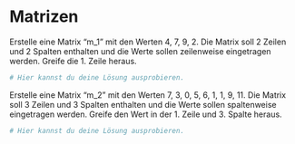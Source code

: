 
# Matrizen 

Erstelle eine Matrix "m_1" mit den Werten 4, 7, 9, 2. Die Matrix soll 2 Zeilen und 2 Spalten enthalten und die Werte sollen zeilenweise eingetragen werden. Greife die 1. Zeile heraus. 


```r
# Hier kannst du deine Lösung ausprobieren.


```



Erstelle eine Matrix "m_2" mit den Werten 7, 3, 0, 5, 6, 1, 1, 9, 11. Die Matrix soll 3 Zeilen und 3 Spalten enthalten und die Werte sollen spaltenweise eingetragen werden. Greife den Wert in der 1. Zeile und 3. Spalte heraus.

```r
# Hier kannst du deine Lösung ausprobieren.


```


